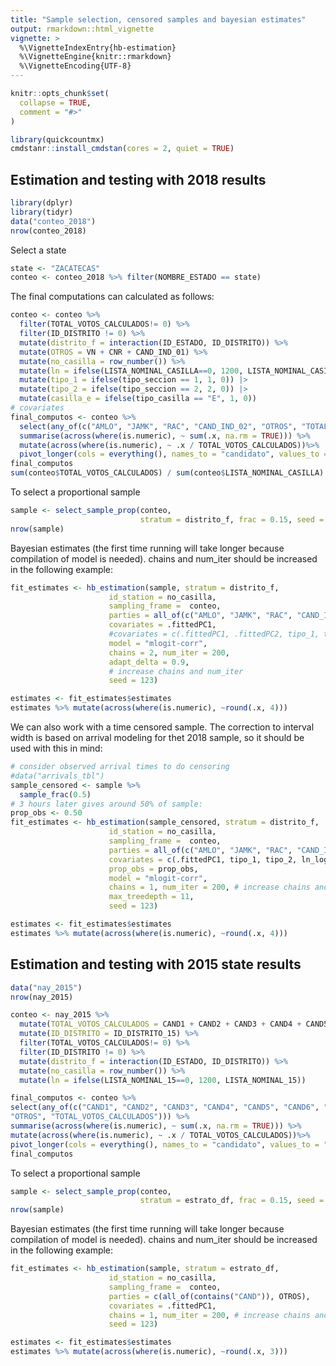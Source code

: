 ```yaml
---
title: "Sample selection, censored samples and bayesian estimates"
output: rmarkdown::html_vignette
vignette: >
  %\VignetteIndexEntry{hb-estimation}
  %\VignetteEngine{knitr::rmarkdown}
  %\VignetteEncoding{UTF-8}
---
```


```r
knitr::opts_chunk$set(
  collapse = TRUE,
  comment = "#>"
)
```

```r
library(quickcountmx)
cmdstanr::install_cmdstan(cores = 2, quiet = TRUE)
```


## Estimation and testing with 2018 results

```r
library(dplyr)
library(tidyr)
data("conteo_2018")
nrow(conteo_2018)
```
Select a state

```r
state <- "ZACATECAS"
conteo <- conteo_2018 %>% filter(NOMBRE_ESTADO == state)
```


The final computations can calculated as follows: 

```r
conteo <- conteo %>% 
  filter(TOTAL_VOTOS_CALCULADOS!= 0) %>% 
  filter(ID_DISTRITO != 0) %>% 
  mutate(distrito_f = interaction(ID_ESTADO, ID_DISTRITO)) %>% 
  mutate(OTROS = VN + CNR + CAND_IND_01) %>% 
  mutate(no_casilla = row_number()) %>% 
  mutate(ln = ifelse(LISTA_NOMINAL_CASILLA==0, 1200, LISTA_NOMINAL_CASILLA)) |> 
  mutate(tipo_1 = ifelse(tipo_seccion == 1, 1, 0)) |> 
  mutate(tipo_2 = ifelse(tipo_seccion == 2, 2, 0)) |> 
  mutate(casilla_e = ifelse(tipo_casilla == "E", 1, 0))
# covariates
final_computos <- conteo %>% 
  select(any_of(c("AMLO", "JAMK", "RAC", "CAND_IND_02", "OTROS", "TOTAL_VOTOS_CALCULADOS"))) %>%
  summarise(across(where(is.numeric), ~ sum(.x, na.rm = TRUE))) %>% 
  mutate(across(where(is.numeric), ~ .x / TOTAL_VOTOS_CALCULADOS))%>% 
  pivot_longer(cols = everything(), names_to = "candidato", values_to = "prop")
final_computos
sum(conteo$TOTAL_VOTOS_CALCULADOS) / sum(conteo$LISTA_NOMINAL_CASILLA)
```

To select a proportional sample

```r
sample <- select_sample_prop(conteo, 
                             stratum = distrito_f, frac = 0.15, seed = 100)
nrow(sample)
```


Bayesian estimates (the first time running will take longer because
compilation of model is needed). chains and num_iter should be increased
in the following example:

```r
fit_estimates <- hb_estimation(sample, stratum = distrito_f,
                      id_station = no_casilla,
                      sampling_frame =  conteo,
                      parties = all_of(c("AMLO", "JAMK", "RAC", "CAND_IND_02", "OTROS")),
                      covariates = .fittedPC1,
                      #covariates = c(.fittedPC1, .fittedPC2, tipo_1, tipo_2, ln_log_c),
                      model = "mlogit-corr",
                      chains = 2, num_iter = 200, 
                      adapt_delta = 0.9,
                      # increase chains and num_iter
                      seed = 123)
```


```r
estimates <- fit_estimates$estimates
estimates %>% mutate(across(where(is.numeric), ~round(.x, 4)))
```
We can also work with a time censored sample. The correction to interval width
is based on arrival modeling for thet 2018 sample, so it should be used with this
in mind:

```r
# consider observed arrival times to do censoring
#data("arrivals_tbl")
sample_censored <- sample %>% 
  sample_frac(0.5)
# 3 hours later gives around 50% of sample:
prop_obs <- 0.50
fit_estimates <- hb_estimation(sample_censored, stratum = distrito_f,
                      id_station = no_casilla,
                      sampling_frame =  conteo,
                      parties = all_of(c("AMLO", "JAMK", "RAC", "CAND_IND_02", "OTROS")),
                      covariates = c(.fittedPC1, tipo_1, tipo_2, ln_log_c),
                      prop_obs = prop_obs, 
                      model = "mlogit-corr",
                      chains = 1, num_iter = 200, # increase chains and num_iter
                      max_treedepth = 11,
                      seed = 123)
```

```r
estimates <- fit_estimates$estimates
estimates %>% mutate(across(where(is.numeric), ~round(.x, 4)))
```

## Estimation and testing with 2015 state results

```r
data("nay_2015")
nrow(nay_2015)
```

```r
conteo <- nay_2015 %>%
  mutate(TOTAL_VOTOS_CALCULADOS = CAND1 + CAND2 + CAND3 + CAND4 + CAND5 + CAND6 + CAND7 + CAND8 + OTROS) %>%
  mutate(ID_DISTRITO = ID_DISTRITO_15) %>%
  filter(TOTAL_VOTOS_CALCULADOS!= 0) %>%
  filter(ID_DISTRITO != 0) %>%
  mutate(distrito_f = interaction(ID_ESTADO, ID_DISTRITO)) %>%
  mutate(no_casilla = row_number()) %>%
  mutate(ln = ifelse(LISTA_NOMINAL_15==0, 1200, LISTA_NOMINAL_15))

final_computos <- conteo %>%
select(any_of(c("CAND1", "CAND2", "CAND3", "CAND4", "CAND5", "CAND6", "CAND7", "CAND8",
"OTROS", "TOTAL_VOTOS_CALCULADOS"))) %>%
summarise(across(where(is.numeric), ~ sum(.x, na.rm = TRUE))) %>%
mutate(across(where(is.numeric), ~ .x / TOTAL_VOTOS_CALCULADOS))%>%
pivot_longer(cols = everything(), names_to = "candidato", values_to = "prop")
final_computos
```


To select a proportional sample

```r
sample <- select_sample_prop(conteo, 
                             stratum = estrato_df, frac = 0.15, seed = 100)
nrow(sample)
```


Bayesian estimates (the first time running will take longer because
compilation of model is needed). chains and num_iter should be increased
in the following example:

```r
fit_estimates <- hb_estimation(sample, stratum = estrato_df,
                      id_station = no_casilla,
                      sampling_frame =  conteo,
                      parties = c(all_of(contains("CAND")), OTROS),
                      covariates = .fittedPC1,
                      chains = 1, num_iter = 200, # increase chains and num_iter
                      seed = 123)
```


```r
estimates <- fit_estimates$estimates
estimates %>% mutate(across(where(is.numeric), ~round(.x, 3)))
```
